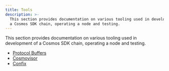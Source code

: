 ```yaml
---
title: Tools
description: >-
  This section provides documentation on various tooling used in development of
  a Cosmos SDK chain, operating a node and testing.
---
```


This section provides documentation on various tooling used in development of a Cosmos SDK chain, operating a node and testing.

* [Protocol Buffers](/docs/sdk/v0.47/protobuf)
* [Cosmovisor](/docs/sdk/v0.47/cosmovisor)
* [Confix](/docs/sdk/v0.47/confix)
